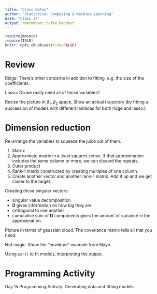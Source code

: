 ```yaml
---
title: "Class Notes"
author: "Statistical Computing & Machine Learning"
date: "Class 17"
output: rmarkdown::tufte_handout
---
```


```r
require(mosaic)
require(ISLR)
knitr::opts_chunk$set(tidy=FALSE)
```

# Review

Ridge: There's other concerns in addition to fitting, e.g. the size of the coefficients.

Lasso: Do we really need all of those variables?

Revise the picture in $\beta_1$, $\beta_2$ space.  Show an actual trajectory (by fitting a succession of models with different lambdas for both ridge and lasso.)

\marginnote{ISLR Figure 6.4.}
\includegraphics[width=\textwidth]{../ISL-Book-Figures/Chapter6/{6.4}.pdf}

\marginnote{ISLR Figure 6.7.}
\includegraphics[width=\textwidth]{../ISL-Book-Figures/Chapter6/{6.7}.pdf}

# Dimension reduction

Re-arrange the variables to squeeze the juice out of them.

1. Matrix
2. Approximate matrix in a least squares sense.  If that approximation includes the same column or more, we can discard the repeats.
2. Outer product 
3. Rank-1 matrix constructed by creating multiples of one column.
4. Create another vector and another rank-1 matrix.  Add it up and we get closer to the target.

Creating those singular vectors:

* singular value decomposition
* ${\mathbf D}$ gives information on how big they are
* orthogonal to one another
* cumulative sum of ${\mathbf D}$ components gives the amount of variance in the approximation.

Picture in terms of gaussian cloud.  The covariance matrix tells all that you need.

Not magic.  Show the "envelope" example from Mayo.

Using `pcr()` to fit models, interpreting the output.

# Programming Activity

Day 15 Programming Activity.  Generating data and fitting models.




